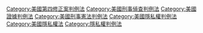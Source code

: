 [[Category:美國第四修正案判例法|Category:美國第四修正案判例法]]
[[Category:美國刑事偵查判例法|Category:美國刑事偵查判例法]]
[[Category:美國證據判例法|Category:美國證據判例法]]
[[Category:美國刑事憲法判例法|Category:美國刑事憲法判例法]]
[[Category:美國隱私權判例法|Category:美國隱私權判例法]]
[[Category:美國隱私權法|Category:美國隱私權法]]
[[Category:隱私權判例法|Category:隱私權判例法]]